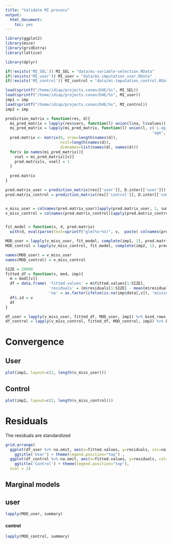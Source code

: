 ```yaml
---
title: "Validate MI process"
output:
  html_document:
    toc: yes
---
```


```r
library(ggplot2)
library(mice)
library(gridExtra)
library(lattice)

library(dplyr)

if(!exists('MI_SEL')) MI_SEL = "data/mi-variable-selection.RData"
if(!exists('MI_user')) MI_user = "data/mi-imputation_user.RData"
if(!exists('MI_control')) MI_control = "data/mi-imputation_control.RData"

load(sprintf("/home/idiap/projects.conan/D4E/%s", MI_SEL))
load(sprintf("/home/idiap/projects.conan/D4E/%s", MI_user))
imp1 = imp
load(sprintf("/home/idiap/projects.conan/D4E/%s", MI_control))
imp2 = imp

prediction_matrix = function(res, d){
  mi_pred_matrix = lapply(res$vars, function(l) union(l$na, l$values))
  mi_pred_matrix = lapply(mi_pred_matrix, function(l) union(l, c('i.ep_comb.regicor.all', 'na_comb.regicor.all', 
                                                                'age', 'smoking', 'diabetes')))
  pred.matrix <- matrix(0, nrow=length(names(d)), 
                        ncol=length(names(d)), 
                        dimnames=list(names(d), names(d)))
  for(v in names(mi_pred_matrix)){
    vsel = mi_pred_matrix[[v]]
    pred.matrix[v, vsel] = 1
  }
    
  pred.matrix
}

pred.matrix_user = prediction_matrix(res[['user']], D.inter[['user']])
pred.matrix_control = prediction_matrix(res[['control']], D.inter[['control']])


v_miss_user = colnames(pred.matrix_user)[apply(pred.matrix_user, 1, sum)>0]
v_miss_control = colnames(pred.matrix_control)[apply(pred.matrix_control, 1, sum)>0]


fit_model = function(v, d, pred.matrix) 
  with(d, eval(parse(text=sprintf("glm(%s~%s)", v,  paste( colnames(pred.matrix)[pred.matrix[v,] == 1], collapse=' + ')))))

MOD_user = lapply(v_miss_user, fit_model, complete(imp1, 1), pred.matrix_user)
MOD_control = lapply(v_miss_control, fit_model, complete(imp2, 1), pred.matrix_control)

names(MOD_user) = v_miss_user
names(MOD_control) = v_miss_control

SIZE = 20000
fitted_df = function(v, mod, imp){
  m = mod[[v]]
  df = data.frame( 'fitted.values' = m$fitted.values[1:SIZE], 
                   'residuals' = (m$residuals[1:SIZE] - mean(m$residuals[1:SIZE], na.rm=T))/sd(m$residuals[1:SIZE], na.rm=T), 
                   'na' = as.factor(ifelse(is.na(imp$data[,v]), 'missing', 'not-missing')[1:SIZE] ) )
  df$.id = v
  df
}

df_user = lapply(v_miss_user, fitted_df, MOD_user, imp1) %>% bind_rows
df_control = lapply(v_miss_control, fitted_df, MOD_control, imp2) %>% bind_rows
```


# Convergence

## User
  
```r
plot(imp1, layout=c(2, length(v_miss_user)))
```

##  Control

```r
plot(imp2, layout=c(2, length(v_miss_control)))
```



# Residuals

The residuals are standardized

```r
grid.arrange(
  ggplot(df_user %>% na.omit, aes(x=fitted.values, y=residuals, col=na)) + geom_point() + geom_abline(intercept=0, slope = 0, col='black') + facet_wrap(~.id+na, scales='free_x', ncol=2) + 
    ggtitle('User') + theme(legend.position="top") ,
  ggplot(df_control %>% na.omit, aes(x=fitted.values, y=residuals, col=na)) + geom_point() + geom_abline(intercept=0, slope = 0, col='black') + facet_wrap(~.id+na, scales='free_x', ncol=2) + 
    ggtitle('Control') + theme(legend.position="top"),
  ncol = 2)
```

## Marginal models

## user

```r
lapply(MOD_user, summary)
```

#### control

```r
lapply(MOD_control, summary)
```

